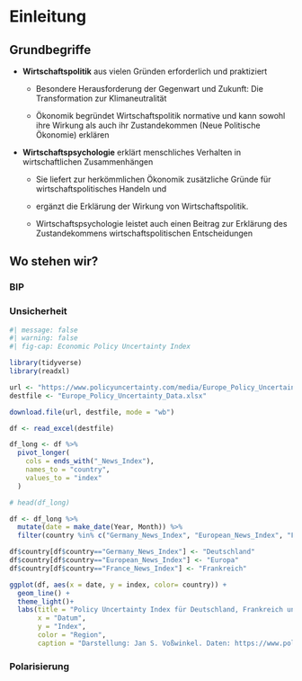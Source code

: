 # Einleitung

## Grundbegriffe

- **Wirtschaftspolitik** aus vielen Gründen erforderlich und praktiziert

  - Besondere Herausforderung der Gegenwart und Zukunft: Die Transformation zur Klimaneutralität

  - Ökonomik begründet Wirtschaftspolitik normative und kann sowohl ihre Wirkung als auch ihr Zustandekommen (Neue Politische Ökonomie) erklären

- **Wirtschaftspsychologie** erklärt menschliches Verhalten in wirtschaftlichen Zusammenhängen

  - Sie liefert zur herkömmlichen Ökonomik zusätzliche Gründe für  wirtschaftspolitisches Handeln und

  - ergänzt die Erklärung der Wirkung von Wirtschaftspolitik.

  - Wirtschaftspsychologie leistet auch einen Beitrag zur Erklärung des Zustandekommens wirtschaftspolitischen Entscheidungen 

## Wo stehen wir?

### BIP

### Unsicherheit

```r
#| message: false
#| warning: false
#| fig-cap: Economic Policy Uncertainty Index

library(tidyverse)
library(readxl)

url <- "https://www.policyuncertainty.com/media/Europe_Policy_Uncertainty_Data.xlsx"
destfile <- "Europe_Policy_Uncertainty_Data.xlsx"

download.file(url, destfile, mode = "wb")

df <- read_excel(destfile)

df_long <- df %>%
  pivot_longer(
    cols = ends_with("_News_Index"),
    names_to = "country",
    values_to = "index"
  )

# head(df_long)

df <- df_long %>%
  mutate(date = make_date(Year, Month)) %>%
  filter(country %in% c("Germany_News_Index", "European_News_Index", "France_News_Index"))

df$country[df$country=="Germany_News_Index"] <- "Deutschland"
df$country[df$country=="European_News_Index"] <- "Europa"
df$country[df$country=="France_News_Index"] <- "Frankreich"

ggplot(df, aes(x = date, y = index, color= country)) +
  geom_line() +
  theme_light()+
  labs(title = "Policy Uncertainty Index für Deutschland, Frankreich und Europa",
       x = "Datum",
       y = "Index",
       color = "Region",
       caption = "Darstellung: Jan S. Voßwinkel. Daten: https://www.policyuncertainty.com")
```


### Polarisierung

